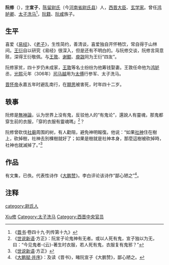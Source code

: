 '''阮修'''（{{bd|270年||311年||catIdx=Ruan}}），[[表字|字]]'''宣子'''，[[陈留郡|陈留]][[尉氏县|尉氏]]（今[[河南省|河南省]][[尉氏县|尉氏县]]）人，[[西晋|西晋]][[大臣|大臣]]、[[玄学|玄学家]]。曾任[[鸿胪卿|鸿胪卿]]、[[太子洗马|太子洗马]]<ref>《[[晋书|晋书]]·卷四十九·列传第十九》</ref>，[[阮籍|阮籍]]、[[阮咸|阮咸]]族子。

==生平==

喜爱《[[易经|易经]]》、《[[老子_(書)|老子]]》，生性简约，善清谈，喜爱独自开怀畅饮，常自得于山林间。[[王衍_(西晋)|王衍]]自以研究《易经》很深入，但是还有不明白的。与阮修交谈，阮修言简意赅，深得王衍敬佩。与[[王敦|王敦]]、[[谢鲲|谢鲲]]、[[庾敳|庾敳]]同为王衍“四友”。

阮修家贫，四十岁仍未成家，[[王敦|王敦]]等名士纷纷为他筹钱娶妻。王敦任命他为[[鸿胪|鸿胪]]丞，[[光熙|光熙]]元年（306年）[[司马越|司马越]]用为[[太傅|太傅]]行参军、太子洗马。

[[晋怀帝|晋怀帝]]永嘉五年时避乱南行，在[[期思|期思]]被害死，时年四十二岁。

==轶事==

阮修是[[無神論|無神論]]，认为世界上没有鬼，反驳他人的“有鬼论”，還說人有靈魂，那鬼都穿生前的衣服，「穿的衣服有靈魂嗎」<ref>《[[世说新语|世说新语]]·方正》：阮宣子论鬼神有无者。或以人死有鬼，宣子独以为无，曰：“今见鬼者-{云}-著生时衣服，若人死有鬼，衣服复有鬼邪？”</ref>？

阮修曾砍伐[[社廟|社廟]]周围的树，有人勸阻，避免神明報復。他说：“如果[[社神|社神]]住在樹上，砍掉樹，社神去別棵樹就好了；如果是樹就是社神本身，那麼這樹被砍掉時，社神也就滅掉了。”<ref>《[[世说新语|世说新语]]·方正》</ref>

== 作品 ==

有文集，已佚。代表性诗作《[[wikisource:zh:大鹏赞|大鹏赞]]》。李白评论该诗作“鄙心陋之”<ref>《[[大鹏赋·并序|大鹏赋·并序]]》：及读《晋书》，睹阮宣子《大鹏赞》，鄙心陋之。</ref>。

==注释==
<references/>

{{Authority control}}
{{DEFAULTSORT:Ruan Xiu}}

[[category:尉氏人|category:尉氏人]]
[[Category:阮姓|Xiu修]]
[[Category:太子洗马|Category:太子洗马]]
[[Category:西晋中央官员|Category:西晋中央官员]]